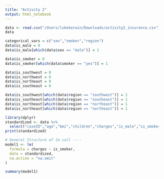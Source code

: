 ```yaml
---
title: "Activity 2"
output: html_notebook
---
```


```r
data <- read.csv("/Users/lukekerwin/Downloads/activity2_insurance.csv")
data
```

```r
categorical_vars = c("sex","smoker","region")
data$is_male = 0
data$is_male[which(data$sex == "male")] = 1

data$is_smoker = 0
data$is_smoker[which(data$smoker == "yes")] = 1

data$is_southwest = 0
data$is_northwest = 0
data$is_northeast = 0
data$is_southeast = 0

data$is_southwest[which(data$region == "southwest")] = 1
data$is_southeast[which(data$region == "southeast")] = 1
data$is_northeast[which(data$region == "northeast")] = 1
data$is_northeast[which(data$region == "northeast")] = 1

library(dplyr)
standardized <- data %>%
  select("caseID","age","bmi","children","charges","is_male","is_smoker","is_southwest","is_northwest","is_northeast","is_southeast")
print(standardized)
```

```r
# General Structure of lm call ----
model1 <- lm(
  formula = charges ~ is_smoker,
  data = standardized,
  na.action = "na.omit"
)

summary(model1)
```